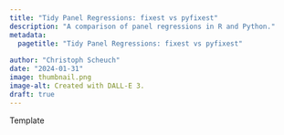 ```yaml
---
title: "Tidy Panel Regressions: fixest vs pyfixest"
description: "A comparison of panel regressions in R and Python."
metadata:
  pagetitle: "Tidy Panel Regressions: fixest vs pyfixest"
  
author: "Christoph Scheuch"
date: "2024-01-31" 
image: thumbnail.png
image-alt: Created with DALL-E 3.
draft: true
---
```


Template

